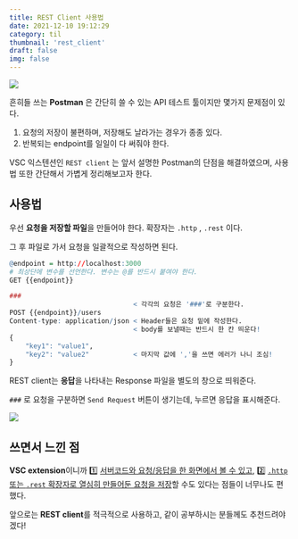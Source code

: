```yaml
---
title: REST Client 사용법
date: 2021-12-10 19:12:29
category: til
thumbnail: 'rest_client'
draft: false
img: false
---
```



![](https://i.imgur.com/azERzPm.png)

흔히들 쓰는 **Postman** 은 간단히 쓸 수 있는 API 테스트 툴이지만 몇가지 문제점이 있다.

1. 요청의 저장이 불편하며, 저장해도 날라가는 경우가 종종 있다.
2. 반복되는 endpoint를 일일이 다 써줘야 한다.

VSC 익스텐션인 `REST client` 는 앞서 설명한 Postman의 단점을 해결하였으며, 사용법 또한 간단해서 가볍게 정리해보고자 한다.

## 사용법

우선 **요청을 저장할 파일**을 만들어야 한다. 확장자는 `.http` , `.rest` 이다.

그 후 파일로 가서 요청을 일괄적으로 작성하면 된다.

```r
@endpoint = http://localhost:3000
# 최상단에 변수를 선언한다. 변수는 @를 반드시 붙여야 한다.
GET {{endpoint}}

###
                               < 각각의 요청은 '###'로 구분한다.
POST {{endpoint}}/users
Content-type: application/json < Header들은 요청 밑에 작성한다.
                               < body를 보낼때는 반드시 한 칸 띄운다!
{
    "key1": "value1",
    "key2": "value2"           < 마지막 값에 ','을 쓰면 에러가 나니 조심!
}

```

REST client는 **응답**을 나타내는 Response 파일을 별도의 창으로 띄워준다.

`###` 로 요청을 구분하면 `Send Request` 버튼이 생기는데, 누르면 응답을 표시해준다.

![](https://i.imgur.com/QzOfh6l.png)

## 쓰면서 느낀 점

**VSC extension**이니까 1️⃣ <u>서버코드와 요청/응답을 한 화면에서 볼 수 있고</u>, 2️⃣ <u>`.http` 또는 `.rest` 확장자로 열심히 만들어둔 요청을 저장</u>할 수도 있다는 점들이 너무나도 편했다.

앞으로는 **REST client**를 적극적으로 사용하고, 같이 공부하시는 분들께도 추천드려야 겠다!

